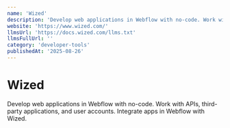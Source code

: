 ```yaml
---
name: 'Wized'
description: 'Develop web applications in Webflow with no-code. Work with APIs, third-party applications, and user accounts. Integrate apps in Webflow with Wized.'
website: 'https://www.wized.com/'
llmsUrl: 'https://docs.wized.com/llms.txt'
llmsFullUrl: ''
category: 'developer-tools'
publishedAt: '2025-08-26'
---
```


# Wized

Develop web applications in Webflow with no-code. Work with APIs, third-party applications, and user accounts. Integrate apps in Webflow with Wized.
